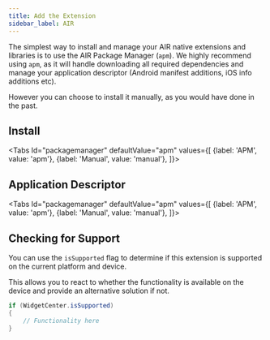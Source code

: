 ```yaml
---
title: Add the Extension
sidebar_label: AIR
---
```







The simplest way to install and manage your AIR native extensions and libraries is to use the AIR Package Manager (`apm`). We highly recommend using `apm`, as it will handle downloading all required dependencies and manage your application descriptor (Android manifest additions, iOS info additions etc).

However you can choose to install it manually, as you would have done in the past. 


## Install

<Tabs
  Id="packagemanager"
  defaultValue="apm"
  values={[
    {label: 'APM', value: 'apm'},
    {label: 'Manual', value: 'manual'},
  ]}>

  <TabItem value="apm" >
	<InstallAPM/>
  </TabItem>
  <TabItem value="manual" >
	<InstallManual/>
  </TabItem>
  
</Tabs>


## Application Descriptor

<Tabs
  Id="packagemanager"
  defaultValue="apm"
  values={[
    {label: 'APM', value: 'apm'},
    {label: 'Manual', value: 'manual'},
  ]}>

  <TabItem value="apm" >
	<AppDescriptorAPM/>
  </TabItem>
  <TabItem value="manual" >
	<AppDescriptorManual/>
  </TabItem>
  
</Tabs>



## Checking for Support

You can use the `isSupported` flag to determine if this extension is supported on the current platform and device.

This allows you to react to whether the functionality is available on the device and provide an alternative solution if not.


```actionscript
if (WidgetCenter.isSupported)
{
	// Functionality here
}
```




